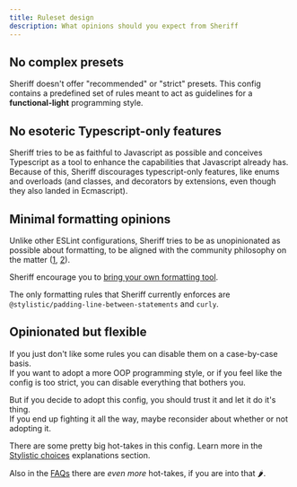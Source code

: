 ```yaml
---
title: Ruleset design
description: What opinions should you expect from Sheriff
---
```


## No complex presets

Sheriff doesn't offer "recommended" or "strict" presets. This config contains a predefined set of rules meant to act as guidelines for a **functional-light** programming style.

## No esoteric Typescript-only features

Sheriff tries to be as faithful to Javascript as possible and conceives Typescript as a tool to enhance the capabilities that Javascript already has. Because of this, Sheriff discourages typescript-only features, like enums and overloads (and classes, and decorators by extensions, even though they also landed in Ecmascript).

## Minimal formatting opinions

Unlike other ESLint configurations, Sheriff tries to be as unopinionated as possible about formatting, to be aligned with the community philosophy on the matter ([1](https://eslint.org/blog/2023/10/deprecating-formatting-rules), [2](https://typescript-eslint.io/blog/deprecating-formatting-rules)).

Sheriff encourage you to [bring your own formatting tool](../prettier-support.mdx#other-formatting-options).

The only formatting rules that Sheriff currently enforces are `@stylistic/padding-line-between-statements` and `curly`.

## Opinionated but flexible

If you just don't like some rules you can disable them on a case-by-case basis.<br />
If you want to adopt a more OOP programming style, or if you feel like the config is too strict, you can disable everything that bothers you.

But if you decide to adopt this config, you should trust it and let it do it's thing. <br />
If you end up fighting it all the way, maybe reconsider about whether or not adopting it.

There are some pretty big hot-takes in this config. Learn more in the [Stylistic choices](./stylistic-choices.mdx) explanations section.

Also in the [FAQs](../faq.md) there are _even more_ hot-takes, if you are into that 🌶️.
